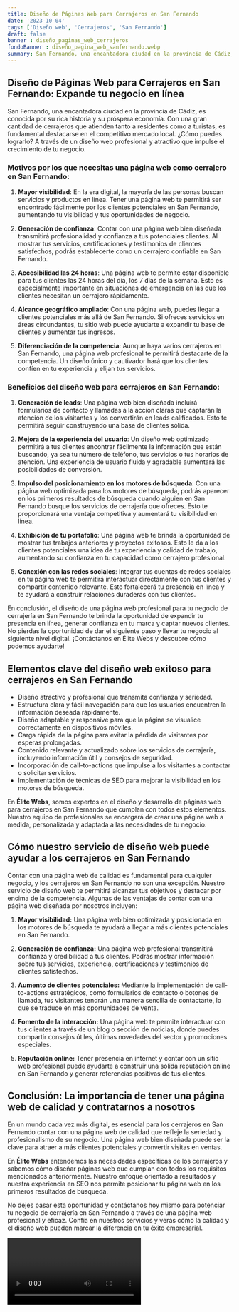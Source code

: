 ```yaml
---
title: Diseño de Páginas Web para Cerrajeros en San Fernando
date: '2023-10-04'
tags: ['Diseño web', 'Cerrajeros', 'San Fernando']
draft: false
banner : diseño_paginas_web_cerrajeros
fondoBanner : diseño_pagina_web_sanfernando.webp
summary: San Fernando, una encantadora ciudad en la provincia de Cádiz, es conocida por su rica historia y su próspera economía. Con una gran cantidad de cerrajeros que atienden tanto a residentes como a turistas, es fundamental destacarse en el competitivo mercado local. ¿Cómo puedes lograrlo? A través de un diseño web profesional y atractivo que impulse el crecimiento de tu negocio.
---
```


## Diseño de Páginas Web para Cerrajeros en San Fernando: Expande tu negocio en línea

San Fernando, una encantadora ciudad en la provincia de Cádiz, es conocida por su rica historia y su próspera economía. Con una gran cantidad de cerrajeros que atienden tanto a residentes como a turistas, es fundamental destacarse en el competitivo mercado local. ¿Cómo puedes lograrlo? A través de un diseño web profesional y atractivo que impulse el crecimiento de tu negocio.

### Motivos por los que necesitas una página web como cerrajero en San Fernando:

1. **Mayor visibilidad**: En la era digital, la mayoría de las personas buscan servicios y productos en línea. Tener una página web te permitirá ser encontrado fácilmente por los clientes potenciales en San Fernando, aumentando tu visibilidad y tus oportunidades de negocio.

2. **Generación de confianza**: Contar con una página web bien diseñada transmitirá profesionalidad y confianza a tus potenciales clientes. Al mostrar tus servicios, certificaciones y testimonios de clientes satisfechos, podrás establecerte como un cerrajero confiable en San Fernando.

3. **Accesibilidad las 24 horas**: Una página web te permite estar disponible para tus clientes las 24 horas del día, los 7 días de la semana. Esto es especialmente importante en situaciones de emergencia en las que los clientes necesitan un cerrajero rápidamente.

4. **Alcance geográfico ampliado**: Con una página web, puedes llegar a clientes potenciales más allá de San Fernando. Si ofreces servicios en áreas circundantes, tu sitio web puede ayudarte a expandir tu base de clientes y aumentar tus ingresos.

5. **Diferenciación de la competencia**: Aunque haya varios cerrajeros en San Fernando, una página web profesional te permitirá destacarte de la competencia. Un diseño único y cautivador hará que los clientes confíen en tu experiencia y elijan tus servicios.

### Beneficios del diseño web para cerrajeros en San Fernando:

1. **Generación de leads**: Una página web bien diseñada incluirá formularios de contacto y llamadas a la acción claras que captarán la atención de los visitantes y los convertirán en leads calificados. Esto te permitirá seguir construyendo una base de clientes sólida.

2. **Mejora de la experiencia del usuario**: Un diseño web optimizado permitirá a tus clientes encontrar fácilmente la información que están buscando, ya sea tu número de teléfono, tus servicios o tus horarios de atención. Una experiencia de usuario fluida y agradable aumentará las posibilidades de conversión.

3. **Impulso del posicionamiento en los motores de búsqueda**: Con una página web optimizada para los motores de búsqueda, podrás aparecer en los primeros resultados de búsqueda cuando alguien en San Fernando busque los servicios de cerrajería que ofreces. Esto te proporcionará una ventaja competitiva y aumentará tu visibilidad en línea.

4. **Exhibición de tu portafolio**: Una página web te brinda la oportunidad de mostrar tus trabajos anteriores y proyectos exitosos. Esto le da a los clientes potenciales una idea de tu experiencia y calidad de trabajo, aumentando su confianza en tu capacidad como cerrajero profesional.

5. **Conexión con las redes sociales**: Integrar tus cuentas de redes sociales en tu página web te permitirá interactuar directamente con tus clientes y compartir contenido relevante. Esto fortalecerá tu presencia en línea y te ayudará a construir relaciones duraderas con tus clientes.

En conclusión, el diseño de una página web profesional para tu negocio de cerrajería en San Fernando te brinda la oportunidad de expandir tu presencia en línea, generar confianza en tu marca y captar nuevos clientes. No pierdas la oportunidad de dar el siguiente paso y llevar tu negocio al siguiente nivel digital. ¡Contáctanos en Élite Webs y descubre cómo podemos ayudarte!

<GifSeo />

<Cta />

## Elementos clave del diseño web exitoso para cerrajeros en San Fernando

- Diseño atractivo y profesional que transmita confianza y seriedad.
- Estructura clara y fácil navegación para que los usuarios encuentren la información deseada rápidamente.
- Diseño adaptable y responsive para que la página se visualice correctamente en dispositivos móviles.
- Carga rápida de la página para evitar la pérdida de visitantes por esperas prolongadas.
- Contenido relevante y actualizado sobre los servicios de cerrajería, incluyendo información útil y consejos de seguridad.
- Incorporación de call-to-actions que impulse a los visitantes a contactar o solicitar servicios.
- Implementación de técnicas de SEO para mejorar la visibilidad en los motores de búsqueda.

En **Élite Webs**, somos expertos en el diseño y desarrollo de páginas web para cerrajeros en San Fernando que cumplan con todos estos elementos. Nuestro equipo de profesionales se encargará de crear una página web a medida, personalizada y adaptada a las necesidades de tu negocio.

## Cómo nuestro servicio de diseño web puede ayudar a los cerrajeros en San Fernando

Contar con una página web de calidad es fundamental para cualquier negocio, y los cerrajeros en San Fernando no son una excepción. Nuestro servicio de diseño web te permitirá alcanzar tus objetivos y destacar por encima de la competencia. Algunas de las ventajas de contar con una página web diseñada por nosotros incluyen:

1. **Mayor visibilidad:** Una página web bien optimizada y posicionada en los motores de búsqueda te ayudará a llegar a más clientes potenciales en San Fernando.

2. **Generación de confianza:** Una página web profesional transmitirá confianza y credibilidad a tus clientes. Podrás mostrar información sobre tus servicios, experiencia, certificaciones y testimonios de clientes satisfechos.

3. **Aumento de clientes potenciales:** Mediante la implementación de call-to-actions estratégicos, como formularios de contacto o botones de llamada, tus visitantes tendrán una manera sencilla de contactarte, lo que se traduce en más oportunidades de venta.

4. **Fomento de la interacción:** Una página web te permite interactuar con tus clientes a través de un blog o sección de noticias, donde puedes compartir consejos útiles, últimas novedades del sector y promociones especiales.

5. **Reputación online:** Tener presencia en internet y contar con un sitio web profesional puede ayudarte a construir una sólida reputación online en San Fernando y generar referencias positivas de tus clientes.

## Conclusión: La importancia de tener una página web de calidad y contratarnos a nosotros

En un mundo cada vez más digital, es esencial para los cerrajeros en San Fernando contar con una página web de calidad que refleje la seriedad y profesionalismo de su negocio. Una página web bien diseñada puede ser la clave para atraer a más clientes potenciales y convertir visitas en ventas.

En **Élite Webs** entendemos las necesidades específicas de los cerrajeros y sabemos cómo diseñar páginas web que cumplan con todos los requisitos mencionados anteriormente. Nuestro enfoque orientado a resultados y nuestra experiencia en SEO nos permite posicionar tu página web en los primeros resultados de búsqueda.

No dejes pasar esta oportunidad y contáctanos hoy mismo para potenciar tu negocio de cerrajería en San Fernando a través de una página web profesional y eficaz. Confía en nuestros servicios y verás cómo la calidad y el diseño web pueden marcar la diferencia en tu éxito empresarial.

<Video />

<CtaBot job='Cerrajeros' city='San Fernando'/>

<Gmaps query='San Fernando+españa+maps' />